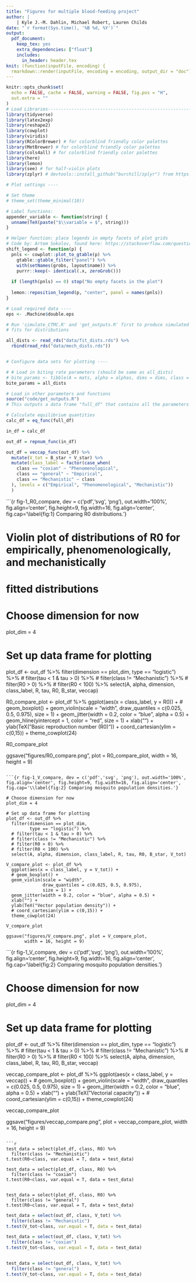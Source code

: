 ```yaml
---
title: "Figures for multiple blood-feeding project"
author: |
    | Kyle J.-M. Dahlin, Michael Robert, Lauren Childs
date: "`r format(Sys.time(), '%B %d, %Y')`"
output:
  pdf_document:
    keep_tex: yes
    extra_dependencies: ["float"]
    includes:
      in_header: header.tex
knit: (function(inputFile, encoding) {
  rmarkdown::render(inputFile, encoding = encoding, output_dir = "doc") })
---
```


```r
knitr::opts_chunk$set(
  echo = FALSE, cache = FALSE, warning = FALSE, fig.pos = "H",
  out.extra = ""
)
# Load Libraries----------------------------------------------------------------
library(tidyverse)
library(latex2exp)
library(reshape2)
library(cowplot)
library(viridis)
library(RColorBrewer) # for colorblind friendly color palettes
library(MetBrewer) # for colorblind friendly color palettes
library(cols4all) # for colorblind friendly color palettes
library(here)
library(lemon)
library(see) # for half-violin plots
library(zplyr) # devtools::install_github("burchill/zplyr") from https://github.com/burchill/zplyr/ # only needed for placing text using absolute coordinates in contdact comparison figure

# Plot settings ----

# Set theme
# theme_set(theme_minimal(10))

# Label functions:
appender_variable <- function(string) {
  unname(TeX(paste("$\\variable = $", string)))
}

# Helper function: place legends in empty facets of plot grids
# Code by: Artem Sokolov, found here: https://stackoverflow.com/questions/54438495/shift-legend-into-empty-facets-of-a-faceted-plot-in-ggplot2
shift_legend <- function(p) {
  pnls <- cowplot::plot_to_gtable(p) %>%
    gtable::gtable_filter("panel") %>%
    with(setNames(grobs, layout$name)) %>%
    purrr::keep(~ identical(.x, zeroGrob()))
  
  if (length(pnls) == 0) stop("No empty facets in the plot")
  
  lemon::reposition_legend(p, "center", panel = names(pnls))
}

# Load required data ----
eps <- .Machine$double.eps

# Run 'simulate_CTMC.R' and 'get_outputs.R' first to produce simulated data and
# fits for distributions

all_dists <- read_rds("data/fit_dists.rds") %>% 
  rbind(read_rds("data/mech_dists.rds"))


# Configure data sets for plotting ----


```

```r

# # Load in biting rate parameters (should be same as all_dists)
# bite_params <- tibble(A = mats, alpha = alphas, dims = dims, class = NA)
bite_params = all_dists

# Load in other parameters and functions
source("code/get_outputs.R")
# This outputs a data frame "full_df" that contains all the parameters needed to calculate R0

# Calculate equilibrium quantities
calc_df = eq_func(full_df)

in_df = calc_df

out_df = repnum_func(in_df)

out_df = veccap_func(out_df) %>% 
  mutate(V_tot = B_star + V_star) %>% 
  mutate(class_label = factor(case_when(
    class == "coxian" ~ "Phenomenological",
    class == "general" ~ "Empirical",
    class == "Mechanistic" ~ class
  ), levels = c("Empirical", "Phenomenological", "Mechanistic"))
  )
```

```{r fig-1_R0_compare, dev = c('pdf','svg', 'png'), out.width='100%', fig.align='center', fig.height=9, fig.width=16, fig.align='center', fig.cap='\\label{fig:1} Comparing R0 distributions.'}

# Violin plot of distributions of R0 for empirically, phenomenologically, and mechanistically
# fitted distributions

# Choose dimension for now
plot_dim = 4

# Set up data frame for plotting
plot_df <- out_df %>% 
  filter(dimension == plot_dim,
         type == "logistic") %>% 
  # filter(tau < 1 & tau > 0) %>% 
  # filter(class != "Mechanistic") %>%
  # filter(R0 > 0) %>% 
  # filter(R0 < 100) %>%
  select(A, alpha, dimension, class_label, R, tau, R0, B_star, veccap) 


  
R0_compare_plot <- plot_df %>% 
  ggplot(aes(x = class_label, y = R0)) +
  # geom_boxplot() +
  geom_violin(scale = "width",
              draw_quantiles = c(0.025, 0.5, 0.975),
              size = 1) +
  geom_jitter(width = 0.2, color = "blue", alpha = 0.5) +
  geom_hline(yintercept = 1, color = "red", size = 1) +
  xlab("") +
  ylab(TeX("Basic reproduction number (R0)")) +
  coord_cartesian(ylim = c(0,15)) +
  theme_cowplot(24)

R0_compare_plot

ggsave("figures/R0_compare.png", plot = R0_compare_plot,
       width = 16, height = 9)

```

```{r fig-1_V_compare, dev = c('pdf','svg', 'png'), out.width='100%', fig.align='center', fig.height=9, fig.width=16, fig.align='center', fig.cap='\\label{fig:2} Comparing mosquito population densities.'}

# Choose dimension for now
plot_dim = 4

# Set up data frame for plotting
plot_df <- out_df %>% 
  filter(dimension == plot_dim,
         type == "logistic") %>% 
  # filter(tau < 1 & tau > 0) %>% 
  # filter(class != "Mechanistic") %>%
  # filter(R0 > 0) %>% 
  # filter(R0 < 100) %>%
  select(A, alpha, dimension, class_label, R, tau, R0, B_star, V_tot)
  
V_compare_plot <- plot_df %>% 
  ggplot(aes(x = class_label, y = V_tot)) +
  # geom_boxplot() +
  geom_violin(scale = "width",
              draw_quantiles = c(0.025, 0.5, 0.975),
              size = 1) +
  geom_jitter(width = 0.2, color = "blue", alpha = 0.5) +
  xlab("") +
  ylab(TeX("Vector population density")) +
  # coord_cartesian(ylim = c(0,15)) +
  theme_cowplot(24)

V_compare_plot

ggsave("figures/V_compare.png", plot = V_compare_plot,
       width = 16, height = 9)

```

```{r fig-1_V_compare, dev = c('pdf','svg', 'png'), out.width='100%', fig.align='center', fig.height=9, fig.width=16, fig.align='center', fig.cap='\\label{fig:2} Comparing mosquito population densities.'}

# Choose dimension for now
plot_dim = 4

# Set up data frame for plotting
plot_df <- out_df %>% 
  filter(dimension == plot_dim,
         type == "logistic") %>% 
  # filter(tau < 1 & tau > 0) %>% 
  # filter(class != "Mechanistic") %>%
  # filter(R0 > 0) %>% 
  # filter(R0 < 100) %>%
  select(A, alpha, dimension, class_label, R, tau, R0, B_star, veccap) 

veccap_compare_plot <- plot_df %>% 
  ggplot(aes(x = class_label, y = veccap)) +
  # geom_boxplot() +
  geom_violin(scale = "width",
              draw_quantiles = c(0.025, 0.5, 0.975),
              size = 1) +
  geom_jitter(width = 0.2, color = "blue", alpha = 0.5) +
  xlab("") +
  ylab(TeX("Vectorial capacity")) +
  # coord_cartesian(ylim = c(0,15)) +
  theme_cowplot(24)

veccap_compare_plot

ggsave("figures/veccap_compare.png", plot = veccap_compare_plot,
       width = 16, height = 9)

```

```r

test_data = select(plot_df, class, R0) %>% 
  filter(class != "Mechanistic")
t.test(R0~class, var.equal = T, data = test_data)

test_data = select(plot_df, class, R0) %>% 
  filter(class != "coxian")
t.test(R0~class, var.equal = T, data = test_data)


test_data = select(plot_df, class, R0) %>% 
  filter(class != "general")
t.test(R0~class, var.equal = T, data = test_data)

```

```r

test_data = select(out_df, class, V_tot) %>% 
  filter(class != "Mechanistic")
t.test(V_tot~class, var.equal = T, data = test_data)

test_data = select(out_df, class, V_tot) %>% 
  filter(class != "coxian")
t.test(V_tot~class, var.equal = T, data = test_data)


test_data = select(out_df, class, V_tot) %>% 
  filter(class != "general")
t.test(V_tot~class, var.equal = T, data = test_data)

```